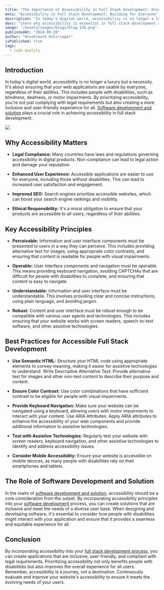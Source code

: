 ```yaml
---
title: "The Importance of Accessibility in Full Stack Development: Ensuring that your applications are usable by everyone."
meta: "Accessibility in Full Stack Development: Building for Everyone"
description: "In today's digital world, accessibility is no longer a luxury but a necessity. It's about ensuring that your web applications are usable by everyone, regardless of their abilities. This includes people with disabilities, such as blindness, deafness, or motor impairments. By prioritizing accessibility, you're not just complying with legal requirements but also creating a more inclusive and user-friendly experience for all."
desc: "Learn why accessibility is essential in full stack development and how to create applications that everyone can use seamlessly."
image: "/assets/images/blogs/blog-136.png"
publishedAt: "2024-09-20"
author: "Hrushikesh Kshirsagar"
isPublished: true
tags:
  - code quality
---
```


## Introduction

In today's digital world, accessibility is no longer a luxury but a necessity. It's about ensuring that your web applications are usable by everyone, regardless of their abilities. This includes people with disabilities, such as blindness, deafness, or motor impairments. By prioritizing accessibility, you're not just complying with legal requirements but also creating a more inclusive and user-friendly experience for all. [Software development and solution](https://cloudprism.in/software-development) plays a crucial role in achieving accessibility in full stack development.

<Image src="/assets/images/blogs/blog-137.png" />

## Why Accessibility Matters

- **Legal Compliance:** Many countries have laws and regulations governing accessibility in digital products. Non-compliance can lead to legal action and damage your reputation.

- **Enhanced User Experience:** Accessible applications are easier to use for everyone, including those without disabilities. This can lead to increased user satisfaction and engagement.

- **Improved SEO:** Search engines prioritize accessible websites, which can boost your search engine rankings and visibility.

- **Ethical Responsibility:** It's a moral obligation to ensure that your products are accessible to all users, regardless of their abilities.

## Key Accessibility Principles

- **Perceivable:** Information and user interface components must be presented to users in a way they can perceive. This includes providing alternative text for images, using appropriate color contrasts, and ensuring that content is readable for people with visual impairments.

- **Operable:** User interface components and navigation must be operable. This means providing keyboard navigation, avoiding CAPTCHAs that are difficult for people with disabilities to complete, and ensuring that content is easy to navigate.

- **Understandable:** Information and user interface must be understandable. This involves providing clear and concise instructions, using plain language, and avoiding jargon.

- **Robust:** Content and user interface must be robust enough to be compatible with various user agents and technologies. This includes ensuring that your website works with screen readers, speech-to-text software, and other assistive technologies.

## Best Practices for Accessible Full Stack Development

- **Use Semantic HTML:** Structure your HTML code using appropriate elements to convey meaning, making it easier for assistive technologies to understand.
Write Descriptive Alternative Text: Provide alternative text for images and other non-text content to describe their purpose and content.

- **Ensure Color Contrast:** Use color combinations that have sufficient contrast to be eligible for people with visual impairments.

- **Provide Keyboard Navigation:** Make sure your website can be navigated using a keyboard, allowing users with motor impairments to interact with your content.
Use ARIA Attributes: Apply ARIA attributes to enhance the accessibility of your web components and provide additional information to assistive technologies.

- **Test with Assistive Technologies:** Regularly test your website with screen readers, keyboard navigation, and other assistive technologies to identify and address accessibility issues.  

- **Consider Mobile Accessibility:** Ensure your website is accessible on mobile devices, as many people with disabilities rely on their smartphones and tablets.


## The Role of Software Development and Solution

In the realm of [software development and solution](https://cloudprism.in/software-development), accessibility should be a core consideration from the outset. By incorporating accessibility principles into your [software development](https://cloudprism.in/software-development) process, you can create solutions that are inclusive and meet the needs of a diverse user base. When designing and developing software, it's essential to consider how people with disabilities might interact with your application and ensure that it provides a seamless and equitable experience for all.

## Conclusion

By incorporating accessibility into your [full stack development process](https://cloudprism.in/software-development), you can create applications that are inclusive, user-friendly, and compliant with legal requirements. Prioritizing accessibility not only benefits people with disabilities but also improves the overall experience for all users. Remember, accessibility is a journey, not a destination. Continuously evaluate and improve your website's accessibility to ensure it meets the evolving needs of your users.


